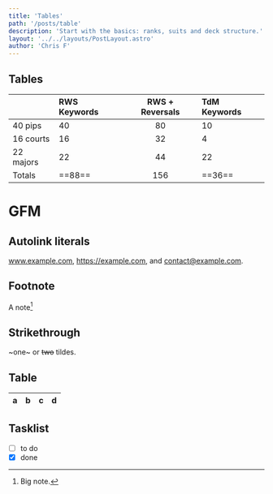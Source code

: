 ```yaml
---
title: 'Tables'
path: '/posts/table'
description: 'Start with the basics: ranks, suits and deck structure.'
layout: '../../layouts/PostLayout.astro'
author: 'Chris F'
---
```


## Tables

|           | RWS Keywords | RWS + Reversals | TdM Keywords |
| --------- | :----------- | :-------------: | :----------- |
| 40 pips   | 40           | 80              | 10           |
| 16 courts | 16           | 32              | 4            |
| 22 majors | 22           | 44              | 22           |
| Totals    | ==88==       | 156             | ==36==       |

# GFM

## Autolink literals

www.example.com, https://example.com, and contact@example.com.

## Footnote

A note[^1]

[^1]: Big note.

## Strikethrough

~one~ or ~~two~~ tildes.

## Table

| a | b  |  c |  d  |
| - | :- | -: | :-: |

## Tasklist

* [ ] to do
* [x] done

<style>

</style>